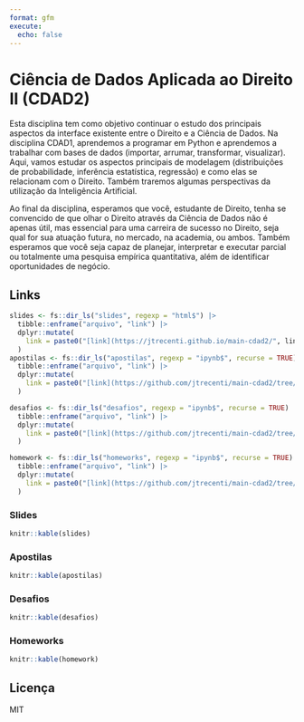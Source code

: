 ```yaml
---
format: gfm
execute:
  echo: false
---
```


# Ciência de Dados Aplicada ao Direito II (CDAD2)

<!-- README.md is generated from README.Rmd. Please edit that file -->


Esta disciplina tem como objetivo continuar o estudo dos principais aspectos da interface existente entre o Direito e a Ciência de Dados. Na disciplina CDAD1, aprendemos a programar em Python e aprendemos a trabalhar com bases de dados (importar, arrumar, transformar, visualizar). Aqui, vamos estudar os aspectos principais de modelagem (distribuições de probabilidade, inferência estatística, regressão) e como elas se relacionam com o Direito. Também traremos algumas perspectivas da utilização da Inteligência Artificial.

Ao final da disciplina, esperamos que você, estudante de Direito, tenha se convencido de que olhar o Direito através da Ciência de Dados não é apenas útil, mas essencial para uma carreira de sucesso no Direito, seja qual for sua atuação futura, no mercado, na academia, ou ambos. Também esperamos que você seja capaz de planejar, interpretar e executar parcial ou totalmente uma pesquisa empírica quantitativa, além de identificar oportunidades de negócio.

## Links

```r
slides <- fs::dir_ls("slides", regexp = "html$") |>
  tibble::enframe("arquivo", "link") |>
  dplyr::mutate(
    link = paste0("[link](https://jtrecenti.github.io/main-cdad2/", link, ")")
  )
apostilas <- fs::dir_ls("apostilas", regexp = "ipynb$", recurse = TRUE) |>
  tibble::enframe("arquivo", "link") |>
  dplyr::mutate(
    link = paste0("[link](https://github.com/jtrecenti/main-cdad2/tree/main/", link, ")")
  )

desafios <- fs::dir_ls("desafios", regexp = "ipynb$", recurse = TRUE) |>
  tibble::enframe("arquivo", "link") |>
  dplyr::mutate(
    link = paste0("[link](https://github.com/jtrecenti/main-cdad2/tree/main/", link, ")")
  )

homework <- fs::dir_ls("homeworks", regexp = "ipynb$", recurse = TRUE) |>
  tibble::enframe("arquivo", "link") |>
  dplyr::mutate(
    link = paste0("[link](https://github.com/jtrecenti/main-cdad2/tree/main/", link, ")")
  )


```

### Slides

```r
knitr::kable(slides)

```

### Apostilas

```r
knitr::kable(apostilas)

```

### Desafios

```r

knitr::kable(desafios)

```

### Homeworks

```r

knitr::kable(homework)

```


## Licença

MIT